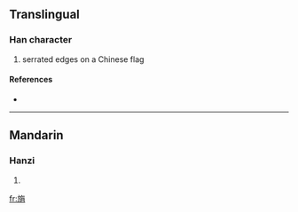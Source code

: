 ==Translingual==

===Han character===
{{Han char|rn=70|rad=方|as=09|sn=13|four=0822<sub>7</sub>|canj=卜尸人火月 (YSOFB)}}

# serrated edges on a Chinese flag

====References====
* {{Han ref|kx=0484.200|dkj=13678|dj=0846.190|hdz=32183.080|uh=65D3|ud=26067|bh=DDBE|bd=56766}}

----

==Mandarin==

===Hanzi===
{{cmn-hanzi|pin=[[shāo]] ([[shao1]])|wg=shao<sup>1</sup>}}

# {{defn|Mandarin|sort=方09}}

[[fr:旓]]